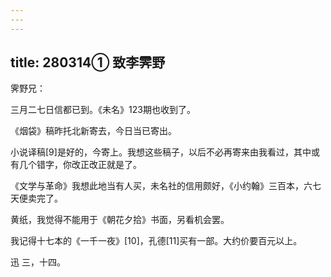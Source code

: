 ```yaml
---
---
---
```

title: 280314① 致李霁野
---




霁野兄：

三月二七日信都已到。《未名》123期也收到了。

《烟袋》稿昨托北新寄去，今日当已寄出。

小说译稿[9]是好的，今寄上。我想这些稿子，以后不必再寄来由我看过，其中或有几个错字，你改正改正就是了。

《文学与革命》我想此地当有人买，未名社的信用颇好，《小约翰》三百本，六七天便卖完了。

黄纸，我觉得不能用于《朝花夕拾》书面，另看机会罢。

我记得十七本的《一千一夜》[10]，孔德[11]买有一部。大约价要百元以上。

迅 三，十四。